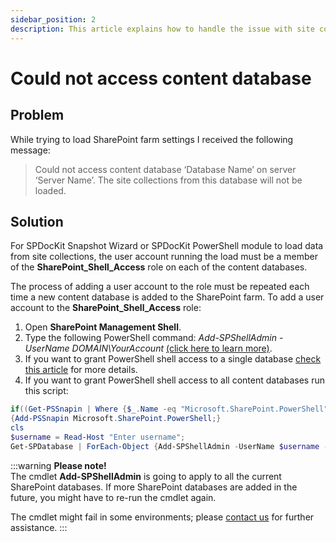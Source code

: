 ```yaml
---
sidebar_position: 2
description: This article explains how to handle the issue with site collection load.
---
```



# Could not access content database

## Problem

While trying to load SharePoint farm settings I received the following message:

> Could not access content database ‘Database Name’ on server ‘Server Name’. The site collections from this database will not be loaded.

## Solution

For SPDocKit Snapshot Wizard or SPDocKit PowerShell module to load data from site collections, the user account running the load must be a member of the **SharePoint\_Shell\_Access** role on each of the content databases.

The process of adding a user account to the role must be repeated each time a new content database is added to the SharePoint farm. To add a user account to the **SharePoint\_Shell\_Access** role:

1. Open **SharePoint Management Shell**.
2. Type the following PowerShell command: _Add-SPShellAdmin -UserName DOMAIN\YourAccount_ [\(click here to learn more\)](https://technet.microsoft.com/en-us/library/ff607596.aspx).
3. If you want to grant PowerShell shell access to a single database [check this article](https://technet.microsoft.com/en-us/library/ff607596.aspx) for more details.
4. If you want to grant PowerShell shell access to all content databases run this script:

<DownloadButton 
  href="/spdockit-consultant/downloads/configure-spshelladmin.zip"
  filename="configure-spshelladmin.zip"
  fileSize="5.7 KB"
  fileType="ZIP"
  description="PowerShell script to grant shell access to all SharePoint content databases"
/>

```powershell
if((Get-PSSnapin | Where {$_.Name -eq "Microsoft.SharePoint.PowerShell"})-eq $null)
{Add-PSSnapin Microsoft.SharePoint.PowerShell;}
cls
$username = Read-Host "Enter username";
Get-SPDatabase | ForEach-Object {Add-SPShellAdmin -UserName $username -database $_.Id}
```

:::warning
**Please note!**  
The cmdlet **Add-SPShellAdmin** is going to apply to all the current SharePoint databases. If more SharePoint databases are added in the future, you might have to re-run the cmdlet again.

The cmdlet might fail in some environments; please [contact us](https://www.syskit.com/company/contact-us/) for further assistance.
:::



